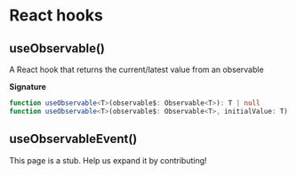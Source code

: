 

# React hooks

## useObservable()

A React hook that returns the current/latest value from an observable

**Signature**

```ts
function useObservable<T>(observable$: Observable<T>): T | null
function useObservable<T>(observable$: Observable<T>, initialValue: T): T
```

## useObservableEvent()

<Callout emoji="🚨">
  This page is a stub. Help us expand it by contributing!
</Callout>